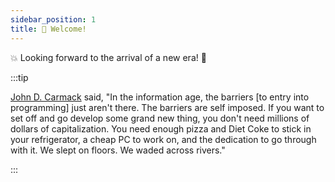 ```yaml
---
sidebar_position: 1
title: 👋 Welcome!
---
```


💥 Looking forward to the arrival of a new era! 🧐 

:::tip

[John D. Carmack](https://en.wikipedia.org/wiki/John_Carmack) said, "In the information age, the barriers [to entry into programming] just aren't there. The barriers are self imposed. If you want to set off and go develop some grand new thing, you don't need millions of dollars of capitalization. You need enough pizza and Diet Coke to stick in your refrigerator, a cheap PC to work on, and the dedication to go through with it. We slept on floors. We waded across rivers." 

:::
